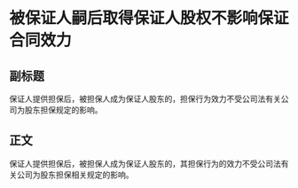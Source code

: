 # 被保证人嗣后取得保证人股权不影响保证合同效力
## 副标题
保证人提供担保后，被担保人成为保证人股东的，担保行为效力不受公司法有关公司为股东担保规定的影响。
## 正文
保证人提供担保后，被担保人成为保证人股东的，其担保行为的效力不受公司法有关公司为股东担保相关规定的影响。